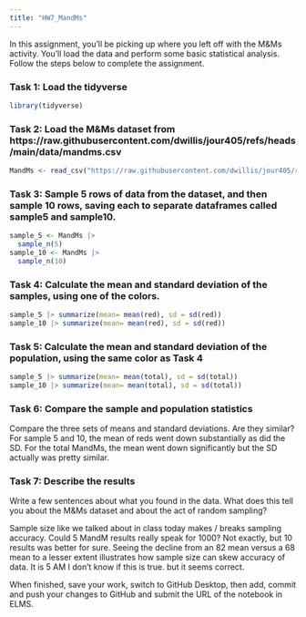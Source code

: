 ```yaml
---
title: "HW7_MandMs"
---
```


In this assignment, you'll be picking up where you left off with the M&Ms activity. You'll load the data and perform some basic statistical analysis. Follow the steps below to complete the assignment.

### Task 1: Load the tidyverse
```r
library(tidyverse)
```


### Task 2: Load the M&Ms dataset from https://raw.githubusercontent.com/dwillis/jour405/refs/heads/main/data/mandms.csv
```r
MandMs <- read_csv("https://raw.githubusercontent.com/dwillis/jour405/refs/heads/main/data/mandms.csv")
```


### Task 3: Sample 5 rows of data from the dataset, and then sample 10 rows, saving each to separate dataframes called sample5 and sample10.
```r
sample_5 <- MandMs |> 
  sample_n(5)
sample_10 <- MandMs |> 
  sample_n(10)
```


### Task 4: Calculate the mean and standard deviation of the samples, using one of the colors.
```r
sample_5 |> summarize(mean= mean(red), sd = sd(red))
sample_10 |> summarize(mean= mean(red), sd = sd(red))
```


### Task 5: Calculate the mean and standard deviation of the population, using the same color as Task 4
```r
sample_5 |> summarize(mean= mean(total), sd = sd(total))
sample_10 |> summarize(mean= mean(total), sd = sd(total))
```


### Task 6: Compare the sample and population statistics

Compare the three sets of means and standard deviations. Are they similar?
For sample 5 and 10, the mean of reds went down substantially as did the SD. For the total MandMs, the mean went down significantly but the SD actually was pretty similar.

### Task 7: Describe the results

Write a few sentences about what you found in the data. What does this tell you about the M&Ms dataset and about the act of random sampling?

Sample size like we talked about in class today makes / breaks sampling accuracy. Could 5 MandM results really speak for 1000? Not exactly, but 10 results was better for sure. Seeing the decline from an 82 mean versus a 68 mean to a lesser extent illustrates how sample size can skew accuracy of data. It is 5 AM I don't know if this is true. but it seems correct.

When finished, save your work, switch to GitHub Desktop, then add, commit and push your changes to GitHub and submit the URL of the notebook in ELMS.
